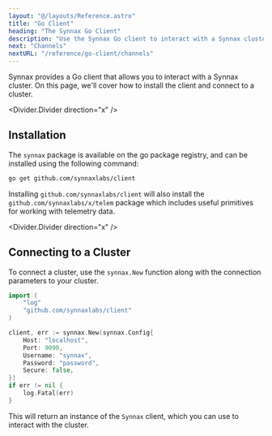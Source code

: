 ```yaml
---
layout: "@/layouts/Reference.astro"
title: "Go Client"
heading: "The Synnax Go Client"
description: "Use the Synnax Go client to interact with a Synnax cluster."
next: "Channels"
nextURL: "/reference/go-client/channels"
---
```



Synnax provides a Go client that allows you to interact with a Synnax cluster. On this
page, we'll cover how to install the client and connect to a cluster.

<Divider.Divider direction="x" />

## Installation

The `synnax` package is available on the go package registry, and can be installed using
the following command:

```bash
go get github.com/synnaxlabs/client
```

Installing `github.com/synnaxlabs/client` will also install the
`github.com/synnaxlabs/x/telem` package which includes useful primitives for working
with telemetry data.

<Divider.Divider direction="x" />

## Connecting to a Cluster

To connect a cluster, use the `synnax.New` function along with the connection parameters
to your cluster.

```go
import (
    "log"
    "github.com/synnaxlabs/client"
)

client, err := synnax.New(synnax.Config{
    Host: "localhost",
    Port: 9090,
    Username: "synnax",
    Password: "password",
    Secure: false,
})
if err != nil {
    log.Fatal(err)
}
```

This will return an instance of the `Synnax` client, which you can use to interact with
the cluster.
